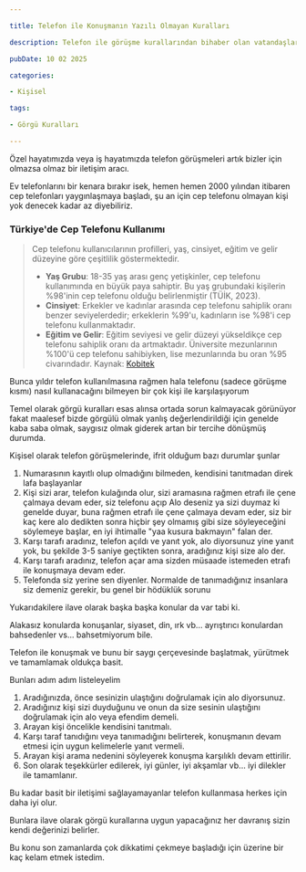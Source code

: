 ```yaml
---

title: Telefon ile Konuşmanın Yazılı Olmayan Kuralları

description: Telefon ile görüşme kurallarından bihaber olan vatandaşlara karşı bizim de söyleyecek bir şeylerimiz var demek için yazılmış bir yazıdır.

pubDate: 10 02 2025

categories:

- Kişisel

tags:

- Görgü Kuralları

---
```


Özel hayatımızda veya iş hayatımızda telefon görüşmeleri artık bizler için olmazsa olmaz bir iletişim aracı.

Ev telefonlarını bir kenara bırakır isek, hemen hemen 2000 yılından itibaren cep telefonları yaygınlaşmaya başladı, şu an için cep telefonu olmayan kişi yok denecek kadar az diyebiliriz.

### Türkiye'de Cep Telefonu Kullanımı

> Cep telefonu kullanıcılarının profilleri, yaş, cinsiyet, eğitim ve gelir düzeyine göre çeşitlilik göstermektedir.
> 
> - **Yaş Grubu**: 18-35 yaş arası genç yetişkinler, cep telefonu kullanımında en büyük paya sahiptir. Bu yaş grubundaki kişilerin %98'inin cep telefonu olduğu belirlenmiştir (TÜİK, 2023).
> - **Cinsiyet**: Erkekler ve kadınlar arasında cep telefonu sahiplik oranı benzer seviyelerdedir; erkeklerin %99'u, kadınların ise %98'i cep telefonu kullanmaktadır.
> - **Eğitim ve Gelir**: Eğitim seviyesi ve gelir düzeyi yükseldikçe cep telefonu sahiplik oranı da artmaktadır. Üniversite mezunlarının %100'ü cep telefonu sahibiyken, lise mezunlarında bu oran %95 civarındadır.
> Kaynak: [Kobitek](https://kobitek.com/turkiyede-cep-telefonu-kullanimi/)


Bunca yıldır telefon kullanılmasına rağmen hala telefonu (sadece görüşme kısmı) nasıl kullanacağını bilmeyen bir çok kişi ile karşılaşıyorum

Temel olarak görgü kuralları esas alınsa ortada sorun kalmayacak görünüyor fakat maalesef bizde görgülü olmak yanlış değerlendirildiği için genelde kaba saba olmak, saygısız olmak giderek artan bir tercihe dönüşmüş durumda.

Kişisel olarak telefon görüşmelerinde, ifrit olduğum bazı durumlar şunlar

1.  Numarasının kayıtlı olup olmadığını bilmeden, kendisini tanıtmadan direk lafa başlayanlar
2.  Kişi sizi arar, telefon kulağında olur, sizi aramasına rağmen etrafı ile çene çalmaya devam eder, siz telefonu açıp Alo deseniz ya sizi duymaz ki genelde duyar, buna rağmen etrafı ile çene çalmaya devam eder, siz bir kaç kere alo dedikten sonra hiçbir şey olmamış gibi size söyleyeceğini  söylemeye başlar, en iyi ihtimalle "yaa kusura bakmayın" falan der.
3.  Karşı tarafı aradınız, telefon açıldı ve yanıt yok, alo diyorsunuz yine yanıt yok, bu şekilde 3-5 saniye geçtikten sonra, aradığınız kişi size alo der.
4.  Karşı tarafı aradınız, telefon açar ama sizden müsaade istemeden etrafı ile konuşmaya devam eder.
5.  Telefonda siz yerine sen diyenler. Normalde de tanımadığınız insanlara siz demeniz gerekir, bu genel bir hödüklük sorunu

Yukarıdakilere ilave olarak başka başka konular da var tabi ki.

Alakasız konularda konuşanlar, siyaset, din, ırk vb... ayrıştırıcı konulardan bahsedenler vs... bahsetmiyorum bile.

Telefon ile konuşmak ve bunu bir saygı çerçevesinde başlatmak, yürütmek ve tamamlamak oldukça basit.

Bunları adım adım listeleyelim

1.  Aradığınızda, önce sesinizin ulaştığını doğrulamak için alo diyorsunuz.
2.  Aradığınız kişi sizi duyduğunu ve onun da size sesinin ulaştığını doğrulamak için alo veya efendim demeli.
3.  Arayan kişi öncelikle kendisini tanıtmalı.
4.  Karşı taraf tanıdığını veya tanımadığını belirterek, konuşmanın devam etmesi için uygun kelimelerle yanıt vermeli.
5.  Arayan kişi arama nedenini söyleyerek konuşma karşılıklı devam ettirilir.
6.  Son olarak teşekkürler edilerek, iyi günler, iyi akşamlar vb... iyi dilekler ile tamamlanır.

Bu kadar basit bir iletişimi sağlayamayanlar telefon kullanmasa herkes için daha iyi olur.

Bunlara ilave olarak görgü kurallarına uygun yapacağınız her davranış sizin kendi değerinizi belirler.

Bu konu son zamanlarda çok dikkatimi çekmeye başladığı için üzerine bir kaç kelam etmek istedim.
